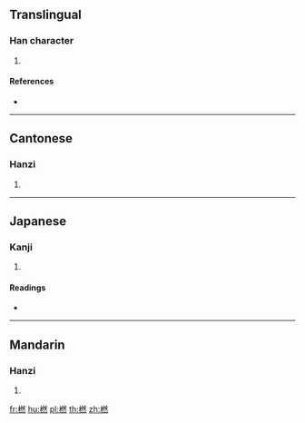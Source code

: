 {{character info/new}}
==Translingual==

===Han character===
{{Han char|rn=75|rad=木|as=12|sn=16|four=43933|canj=DBKF|ids=⿰木然}}

# {{defn|Han|sort=木12}}

====References====
* {{Han ref|kx=0555.050|dkj=15589|dj=0944.010|hdz=21294.070|uh=6A6A|ud=27242|bh=E9CF|bd=59855}}

----

==Cantonese==

===Hanzi===
{{yue-hanzi|jyut=[[jim5]]|y=yim5}}

# {{defn|lang=yue|sort=木12}}

----

==Japanese==

===Kanji===
{{ja-kanji|grade=|rs=木12}}

# {{defn|lang=ja|sort=木12}}

====Readings====
* {{ja-readings|on=[[ぜん]] (zen), [[ねん]] (nen), [[えん]] (en)|kun=[[こなつめ]] (konatsume)}}

----

==Mandarin==

===Hanzi===
{{cmn-hanzi|pin=[[rǎn]] ([[ran3]])|wg=jan<sup>3</sup>}}

# {{defn|lang=cmn|sort=木12}}

[[fr:橪]]
[[hu:橪]]
[[pl:橪]]
[[th:橪]]
[[zh:橪]]